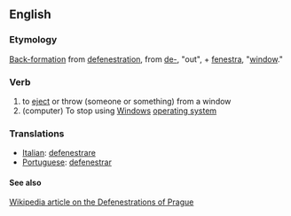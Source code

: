 ==English==

===Etymology===
[[back-formation|Back-formation]] from [[defenestration]], from {{L.}} [[de-]], "out", + [[fenestra]], "[[window]]."

===Verb===
# to [[eject]] or throw (someone or something) from a window
# (computer) To stop using [[Windows]] [[operating system]]

=== Translations ===
*[[Italian]]: [[defenestrare]]
*[[Portuguese]]: [[defenestrar]]


====See also====
[[Wikipedia:Defenestrations of Prague|Wikipedia article on the Defenestrations of Prague]]